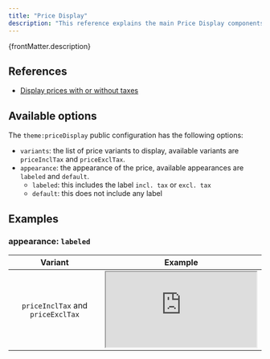 ```yaml
---
title: "Price Display"
description: "This reference explains the main Price Display components."
---
```


<p>{frontMatter.description}</p>

## References

- [Display prices with or without taxes](/docs/3.x/guides/display-prices-with-or-without-taxes)

## Available options

The `theme:priceDisplay` public configuration has the following options:

- `variants`: the list of price variants to display, available variants are
  `priceInclTax` and `priceExclTax`.
- `appearance`: the appearance of the price, available appearances are `labeled`
  and `default`.
  - `labeled`: this includes the label `incl. tax` or `excl. tax`
  - `default`: this does not include any label

## Examples

### appearance: `labeled`

<table>
  <thead>
    <tr>
      <th align="center">Variant</th>
      <th align="center">Example</th>
    </tr>
  </thead>
  <tbody>
    <tr>
      <td align="center">
        <div className="-mb-[var(--ifm-paragraph-margin-bottom)]">
          <code>priceInclTax</code> and <code>priceExclTax</code>
        </div>
      </td>
      <td align="center">
        <div className="w-full h-[10px] flex justify-center items-center overflow-hidden">
          <iframe
            src="https://gezy.staging.front-commerce.app/styleguide/iframe.html?globals=&args=&id=components-molecules-pricevariant--labeled-incl-tax-excl-tax"
            className="w-full h-[50px] border-none"
          />
        </div>
      </td>
    </tr>
    <tr style={{ backgroundColor: "var(--ifm-table-background)" }}>
      <td align="center">
        <code>priceInclTax</code>
      </td>
      <td align="center">
        <div className="w-full h-[10px] flex justify-center items-center overflow-hidden">
          <iframe
            src="https://gezy.staging.front-commerce.app/styleguide/iframe.html?globals=&args=&id=components-molecules-pricevariant--labeled-incl-tax"
            className="w-full h-[50px] border-none"
          />
        </div>
      </td>
    </tr>
    <tr>
      <td align="center">
        <code>priceExclTax</code>
      </td>
      <td align="center">
        <div className="w-full h-[10px] flex justify-center items-center overflow-hidden">
          <iframe
            src="https://gezy.staging.front-commerce.app/styleguide/iframe.html?globals=&args=&id=components-molecules-pricevariant--labeled-excl-tax&viewMode=story"
            className="w-full h-[50px] border-none"
          />
        </div>
      </td>
    </tr>
  </tbody>
</table>

### appearance: `default`

<table>
  <thead>
    <tr>
      <th align="center">Variant</th>
      <th align="center">Example</th>
    </tr>
  </thead>
  <tbody>
    <tr>
      <td align="center">
        <div className="-mb-[var(--ifm-paragraph-margin-bottom)]">
          <code>priceInclTax</code> and <code>priceExclTax</code>
        </div>
      </td>
      <td align="center">
        <div className="w-full h-[10px] flex justify-center items-center overflow-hidden">
          <iframe
            src="https://gezy.staging.front-commerce.app/styleguide/iframe.html?globals=&args=&id=components-molecules-pricevariant--default-incl-tax-excl-tax&viewMode=story"
            className="w-full h-[50px] border-none"
          />
        </div>
      </td>
    </tr>
    <tr style={{ backgroundColor: "var(--ifm-table-background)" }}>
      <td align="center">
        <code>priceInclTax</code>
      </td>
      <td align="center">
        <div className="w-full h-[10px] flex justify-center items-center overflow-hidden">
          <iframe
            src="https://gezy.staging.front-commerce.app/styleguide/iframe.html?globals=&args=&id=components-molecules-pricevariant--default-incl-tax"
            className="w-full h-[50px] border-none"
          />
        </div>
      </td>
    </tr>
    <tr>
      <td align="center">
        <code>priceExclTax</code>
      </td>
      <td align="center">
        <div className="w-full h-[10px] flex justify-center items-center overflow-hidden">
          <iframe
            src="https://gezy.staging.front-commerce.app/styleguide/iframe.html?globals=&args=&id=components-molecules-pricevariant--default-excl-tax"
            className="w-full h-[50px] border-none"
          />
        </div>
      </td>
    </tr>
  </tbody>
</table>
